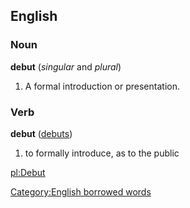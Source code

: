 ==English==

===Noun===
'''debut''' (''singular'' and ''plural'')
# A formal introduction or presentation.

===Verb===
'''debut'''  ([[debuts]])
# to formally introduce, as to the public

[[Category:English borrowed words]]

[[pl:Debut]]